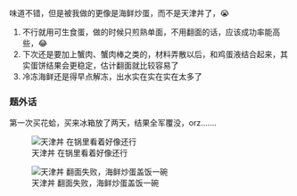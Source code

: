 ::::: {layout="[40,30,30]"}
:::: {#col1}
味道不错，但是被我做的更像是海鲜炒蛋，而不是天津丼了，😭

::: {.callout-tip}
1. 不行就用可生食蛋，做的时候只煎熟单面，不用翻面的话，应该成功率能高些，😂
2. 下次还是要加上蟹肉、蟹肉棒之类的，材料弄散以后，和鸡蛋液结合起来，其实蛋饼结果会更稳定，估计翻面就比较容易了
3. 冷冻海鲜还是得早点解冻，出水实在实在实在太多了
:::

### 题外话
第一次买花蛤，买来冰箱放了两天，结果全军覆没，orz.......

::::
![天津丼 在锅里看着好像还行](/journals/2024/02/images/2024-02-15-cooking-240215-184501.png){.lightbox}

![天津丼 翻面失败，海鲜炒蛋盖饭一碗](/journals/2024/02/images/2024-02-15-cooking-240215-184540.png){.lightbox}
:::::
